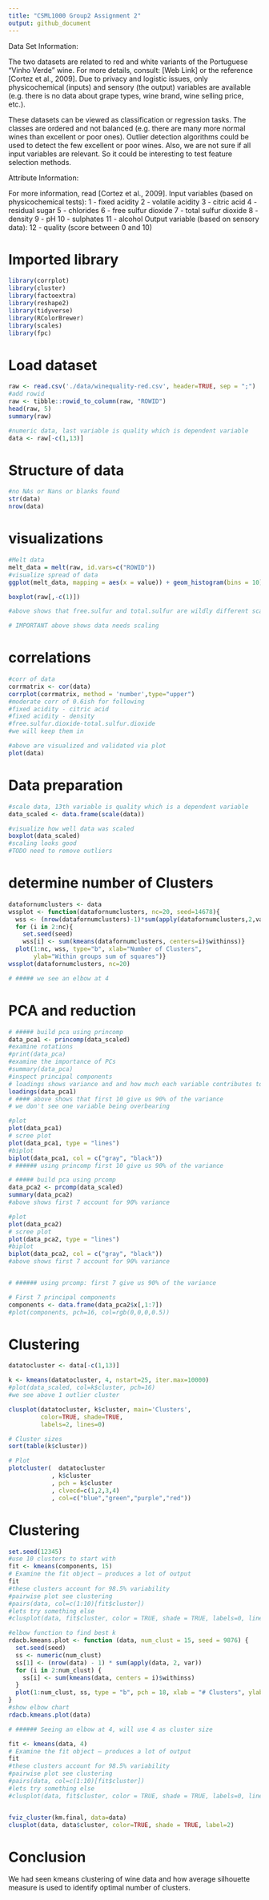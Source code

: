 ```yaml
---
title: "CSML1000 Group2 Assignment 2"
output: github_document
---
```


Data Set Information:

The two datasets are related to red and white variants of the Portuguese "Vinho Verde" wine. For more details, consult: [Web Link] or the reference [Cortez et al., 2009]. Due to privacy and logistic issues, only physicochemical (inputs) and sensory (the output) variables are available (e.g. there is no data about grape types, wine brand, wine selling price, etc.).

These datasets can be viewed as classification or regression tasks. The classes are ordered and not balanced (e.g. there are many more normal wines than excellent or poor ones). Outlier detection algorithms could be used to detect the few excellent or poor wines. Also, we are not sure if all input variables are relevant. So it could be interesting to test feature selection methods.


Attribute Information:

For more information, read [Cortez et al., 2009].
Input variables (based on physicochemical tests):
1 - fixed acidity
2 - volatile acidity
3 - citric acid
4 - residual sugar
5 - chlorides
6 - free sulfur dioxide
7 - total sulfur dioxide
8 - density
9 - pH
10 - sulphates
11 - alcohol
Output variable (based on sensory data):
12 - quality (score between 0 and 10)



# Imported library
```r
library(corrplot)
library(cluster)
library(factoextra)
library(reshape2)
library(tidyverse)
library(RColorBrewer)
library(scales)
library(fpc)
```

# Load dataset
```r
raw <- read.csv('./data/winequality-red.csv', header=TRUE, sep = ";")
#add rowid
raw <- tibble::rowid_to_column(raw, "ROWID")
head(raw, 5)
summary(raw)

#numeric data, last variable is quality which is dependent variable 
data <- raw[-c(1,13)]
```

# Structure of data
```r
#no NAs or Nans or blanks found
str(data)
nrow(data)
```


# visualizations
```r

#Melt data
melt_data = melt(raw, id.vars=c("ROWID"))
#visualize spread of data
ggplot(melt_data, mapping = aes(x = value)) + geom_histogram(bins = 10) + facet_wrap(~variable, scales = 'free_x')

boxplot(raw[,-c(1)])

#above shows that free.sulfur and total.sulfur are wildly different scales

# IMPORTANT above shows data needs scaling


```


# correlations
```r

#corr of data
corrmatrix <- cor(data)
corrplot(corrmatrix, method = 'number',type="upper")
#moderate corr of 0.6ish for following
#fixed acidity - citric acid
#fixed acidity - density
#free.sulfur.dioxide-total.sulfur.dioxide
#we will keep them in

#above are visualized and validated via plot
plot(data)


```


# Data preparation

```r


#scale data, 13th variable is quality which is a dependent variable
data_scaled <- data.frame(scale(data))

#visualize how well data was scaled
boxplot(data_scaled)
#scaling looks good
#TODO need to remove outliers

```


# determine number of Clusters
```r

datafornumclusters <- data
wssplot <- function(datafornumclusters, nc=20, seed=14678){
  wss <- (nrow(datafornumclusters)-1)*sum(apply(datafornumclusters,2,var))
  for (i in 2:nc){
    set.seed(seed)
    wss[i] <- sum(kmeans(datafornumclusters, centers=i)$withinss)}
  plot(1:nc, wss, type="b", xlab="Number of Clusters",
       ylab="Within groups sum of squares")}
wssplot(datafornumclusters, nc=20) 

# ##### we see an elbow at 4

```


# PCA and reduction
```r

# ##### build pca using princomp
data_pca1 <- princomp(data_scaled)
#examine rotations
#print(data_pca)
#examine the importance of PCs
#summary(data_pca)
#inspect principal components
# loadings shows variance and and how much each variable contributes to each components
loadings(data_pca1)
# #### above shows that first 10 give us 90% of the variance
# we don't see one variable being overbearing

#plot
plot(data_pca1)
# scree plot
plot(data_pca1, type = "lines")
#biplot
biplot(data_pca1, col = c("gray", "black"))
# ###### using princomp first 10 give us 90% of the variance

# ##### build pca using prcomp
data_pca2 <- prcomp(data_scaled)
summary(data_pca2)
#above shows first 7 account for 90% variance

#plot
plot(data_pca2)
# scree plot
plot(data_pca2, type = "lines")
#biplot
biplot(data_pca2, col = c("gray", "black"))
#above shows first 7 account for 90% variance


# ###### using prcomp: first 7 give us 90% of the variance

# First 7 principal components
components <- data.frame(data_pca2$x[,1:7])
#plot(components, pch=16, col=rgb(0,0,0,0.5))

```



# Clustering
```r
datatocluster <- data[-c(1,13)]

k <- kmeans(datatocluster, 4, nstart=25, iter.max=10000)
#plot(data_scaled, col=k$cluster, pch=16)
#we see above 1 outlier cluster

clusplot(datatocluster, k$cluster, main='Clusters',
         color=TRUE, shade=TRUE,
         labels=2, lines=0)

# Cluster sizes
sort(table(k$cluster))

# Plot
plotcluster(  datatocluster
            , k$cluster
            , pch = k$cluster
            , clvecd=c(1,2,3,4)
            , col=c("blue","green","purple","red"))
```

# Clustering
```r

set.seed(12345)
#use 10 clusters to start with
fit <- kmeans(components, 15)
# Examine the fit object – produces a lot of output
fit
#these clusters account for 98.5% variability
#pairwise plot see clustering
#pairs(data, col=c(1:10)[fit$cluster])
#lets try something else
#clusplot(data, fit$cluster, color = TRUE, shade = TRUE, labels=0, lines=0)

#elbow function to find best k
rdacb.kmeans.plot <- function (data, num_clust = 15, seed = 9876) {
  set.seed(seed)
  ss <- numeric(num_clust)
  ss[1] <- (nrow(data) - 1) * sum(apply(data, 2, var))
  for (i in 2:num_clust) {
    ss[i] <- sum(kmeans(data, centers = i)$withinss)
  }
  plot(1:num_clust, ss, type = "b", pch = 18, xlab = "# Clusters", ylab = "Total within_ss across clusters")
}
#show elbow chart
rdacb.kmeans.plot(data)

# ###### Seeing an elbow at 4, will use 4 as cluster size 


```



```r

fit <- kmeans(data, 4)
# Examine the fit object – produces a lot of output
fit
#these clusters account for 98.5% variability
#pairwise plot see clustering
#pairs(data, col=c(1:10)[fit$cluster])
#lets try something else
#clusplot(data, fit$cluster, color = TRUE, shade = TRUE, labels=0, lines=0)


fviz_cluster(km.final, data=data)
clusplot(data, data$cluster, color=TRUE, shade = TRUE, label=2)
```

# Conclusion
  We had seen kmeans clustering of wine data and how average silhouette measure is used to identify optimal number of clusters. 